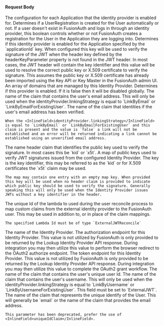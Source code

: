 
#### Request Body

<APIBlock>
  <APIField name="identityProvider.applicationConfiguration" type="Map<UUID, Optional>" optional>
    The configuration for each Application that the identity provider is enabled for.
  </APIField>
  <APIField name="identityProvider.applicationConfiguration[applicationId].createRegistration" type="Boolean" optional defaults="true">
    Determines if a UserRegistration is created for the User automatically or not. If a user doesn't exist in FusionAuth and logs in through an identity provider, this boolean controls whether or not FusionAuth creates a registration for the User in the Application they are logging into.
  </APIField>
  <APIField name="identityProvider.applicationConfiguration[applicationId].enabled"  type="Boolean" optional defaults="false">
    Determines if this identity provider is enabled for the Application specified by the `applicationId` key.
  </APIField>
  <APIField name="identityProvider.claimMap" type="Map<String, String>" optional>
    <ClaimMappings />
  </APIField>

  <IdentityProviderDebugRequestParameter idp_since={props.idp_since} />

  <APIField name="identityProvider.defaultKeyId" optional>
    When configured this key will be used to verify the signature of the JWT when the header key defined by the <InlineField>headerKeyParameter</InlineField> property is not found in the JWT header. In most cases, the JWT header will contain the key identifier and this value will be used to resolve the correct public key or X.509 certificate to verify the signature. This assumes the public key or X.509 certificate has already been imported using the Key API or Key Master in the FusionAuth admin UI.
  </APIField>
  <APIField name="identityProvider.domains" optional>
    An array of domains that are managed by this Identity Provider.
  </APIField>
  <APIField name="identityProvider.enabled" type="Boolean" optional defaults="false">
    Determines if this provider is enabled. If it is false then it will be disabled globally.
  </APIField>
  <APIField name="identityProvider.oauth2.emailClaim" type="String" optional defaults="email">
    The name of the claim that contains the user's email address. This will only be used when the <InlineField>identityProvider.linkingStrategy</InlineField> is equal to `LinkByEmail` or `LinkByEmailForExistingUser`.
  </APIField>
  <APIField name="identityProvider.oauth2.emailVerifiedClaim" type="String" optional defaults="email_verified" since="1.48.0">
    The name of the claim that identities if the user's email address has been verified.

    When the <InlineField>identityProvider.linkingStrategy</InlineField> is equal to `LinkByEmail` or `LinkByEmailForExistingUser` and this claim is present and the value is `false` a link will not be established and an error will be returned indicating a link cannot be established using an unverified email address.
  </APIField>
  <APIField name="identityProvider.headerKeyParameter" type="String" required>
    The name header claim that identifies the public key used to verify the signature. In most cases this be `kid` or `x5t`.
  </APIField>
  <APIField name="identityProvider.keys" type="Map<String, String>" optional>
    A map of public keys used to verify JWT signatures issued from the configured Identity Provider. The key is the key identifier, this
    may be referred to as the `kid` or for X.509 certificates the `x5t` claim may be used.

    The map may contain one entry with an empty map key. When provided this key will be used when no header claim is provided to indicate
    which public key should be used to verify the signature. Generally speaking this will only be used when the Identity Provider issues
    JWTs without a key identifier in the header.
  </APIField>
  <APIField name="identityProvider.lambdaConfiguration.reconcileId" type="UUID" optional since="1.17.0">
    The unique Id of the lambda to used during the user reconcile process to map custom claims from the external identity provider to the FusionAuth user. This may be used in addition to, or in place of the claim mappings.

    The specified Lambda Id must be of type `ExternalJWTReconcile`
  </APIField>

  <IdentityProviderLinkingStrategyRequestParameter idp_display_name={props.idp_display_name}
                                                   idp_enforce_email_verified_claim={props.idp_enforce_email_verified_claim}
                                                   idp_since={props.idp_since}
                                                   idp_linking_strategy={props.idp_linking_strategy} />

  <APIField name="identityProvider.name" type="String" required>
    The name of the Identity Provider.
  </APIField>
  <APIField name="identityProvider.oauth2.authorization_endpoint" type="String" optional>
    The authorization endpoint for this Identity Provider. This value is not utilized by FusionAuth is only provided to be returned by the
    Lookup Identity Provider API response. During integration you may then utilize this value to perform the browser redirect to the OAuth2
    authorize endpoint.
  </APIField>
  <APIField name="identityProvider.oauth2.token_endpoint" type="String" optional>
    The token endpoint for this Identity Provider. This value is not utilized by FusionAuth is only provided to be returned by the
    Lookup Identity Provider API response. During integration you may then utilize this value to complete the OAuth2 grant workflow.
  </APIField>
  <APIField name="identityProvider.oauth2.uniqueIdClaim" type="String" optional defaults="sub">
    The name of the claim that contains the user's unique user Id.
  </APIField>
  <APIField name="identityProvider.oauth2.usernameClaim" type="String" optional defaults="preferred_username">
    The name of the claim that contains the user's username. This will only be used when the <InlineField>identityProvider.linkingStrategy</InlineField> is equal to `LinkByUsername` or `LinkByUsernameForExistingUser`.
  </APIField>

  <IdentityProviderTenantConfiguration />

  <APIField name="identityProvider.type" type="String" required>
    This field must be set to `ExternalJWT`.
  </APIField>
  <APIField name="identityProvider.uniqueIdentityClaim" type="String" optional deprecated>
    The name of the claim that represents the unique identify of the User. This will generally be `email` or the name of the claim that provides the email address.

    This parameter has been deprecated, prefer the use of <InlineField>uniqueIdClaim</InlineField>.
  </APIField>
</APIBlock>

<JSON title="Example Request JSON" src="identity-providers/external-jwt-request.json" />
